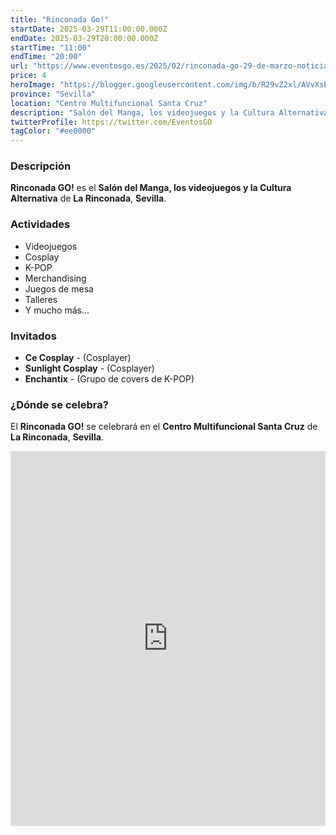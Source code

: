 ```yaml
---
title: "Rinconada Go!"
startDate: 2025-03-29T11:00:00.000Z
endDate: 2025-03-29T20:00:00.000Z
startTime: "11:00"
endTime: "20:00"
url: "https://www.eventosgo.es/2025/02/rinconada-go-29-de-marzo-noticias.html"
price: 4
heroImage: "https://blogger.googleusercontent.com/img/b/R29vZ2xl/AVvXsEg1tSKeAHldzwrDYIq0-N6Ruicv8eL7By4sUowjkJGfQhjMMLnZxWSOo8mM2ewkY06pu8CSaSaZJwQbxbA-aUAG3JXpTQcgi7M03rtgbSsyhavUm2J1_kExIWc-2RkTz2SkC3ExNOmfB9n8Ll4e0YU-0Cmm4FxdPNByou4nF3-ljsfvB52Pi9ckzdMezUGD/s600/Imagen%20de%20WhatsApp%202025-02-24%20a%20las%2018.32.36_a244b3a6.jpg"
province: "Sevilla"
location: "Centro Multifuncional Santa Cruz"
description: "Salón del Manga, los videojuegos y la Cultura Alternativa de Molina de La Rinconada"
twitterProfile: https://twitter.com/EventosGO
tagColor: "#ee0000"
---
```


### Descripción

**Rinconada GO!** es el **Salón del Manga, los videojuegos y la Cultura Alternativa** de **La Rinconada**, **Sevilla**.

### Actividades

+ Videojuegos
+ Cosplay
+ K-POP
+ Merchandising
+ Juegos de mesa
+ Talleres
+ Y mucho más...

### Invitados

+ **Ce Cosplay** - (Cosplayer)
+ **Sunlight Cosplay** - (Cosplayer)
+ **Enchantix** - (Grupo de covers de K-POP)

### ¿Dónde se celebra?

El **Rinconada GO!** se celebrará en el **Centro Multifuncional Santa Cruz** de **La Rinconada**, **Sevilla**.
<iframe src="https://www.google.com/maps/embed?pb=!1m18!1m12!1m3!1d7115.710559740234!2d-5.9442409883133065!3d37.479544828994676!2m3!1f0!2f0!3f0!3m2!1i1024!2i768!4f13.1!3m3!1m2!1s0xd1269d2ad14bb83%3A0x68ca71a4ff001b59!2sHacienda%20Santa%20Cruz%20de!5e1!3m2!1ses!2ses!4v1741628321566!5m2!1ses!2ses" width="100%" height="600" style="border:0;" allowfullscreen="" loading="lazy" referrerpolicy="no-referrer-when-downgrade"></iframe>
